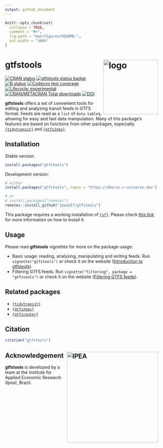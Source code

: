 ```yaml
---
output: github_document
---
```


```r
knitr::opts_chunk$set(
  collapse = TRUE,
  comment = "#>",
  fig.path = "man/figures/README-",
  out.width = "100%"
)
```

# gtfstools <img align="right" src="man/figures/logo.png?raw=true" alt="logo" width="180"> 

[![CRAN status](https://www.r-pkg.org/badges/version/gtfstools)](https://CRAN.R-project.org/package=gtfstools)
[![gtfstools status badge](https://dhersz.r-universe.dev/badges/gtfstools)](https://dhersz.r-universe.dev)
[![B status](https://github.com/ipeaGIT/gtfstools/workflows/check/badge.svg)](https://github.com/ipeaGIT/gtfstools/actions?query=workflow%3Acheck)
[![Codecov test coverage](https://codecov.io/gh/ipeaGIT/gtfstools/branch/master/graph/badge.svg)](https://app.codecov.io/gh/ipeaGIT/gtfstools?branch=master)
[![Lifecycle: experimental](https://img.shields.io/badge/lifecycle-experimental-orange.svg)](https://lifecycle.r-lib.org/articles/stages.html)
[![CRAN/METACRAN Total downloads](http://cranlogs.r-pkg.org/badges/grand-total/gtfstools?color=yellow)](https://CRAN.R-project.org/package=gtfstools)
[![DOI](https://zenodo.org/badge/DOI/10.5281/zenodo.6577028.svg)](https://doi.org/10.5281/zenodo.6577028)

**gtfstools** offers a set of convenient tools for editing and analysing transit feeds in GTFS format. Feeds are read as a `list` of `data.table`s, allowing for easy and fast data manipulation. Many of this package's features are based on functions from other packages, especially [`{tidytransit}`](https://github.com/r-transit/tidytransit) and [`{gtfs2gps}`](https://github.com/ipeaGIT/gtfs2gps).

## Installation

Stable version:

```r
install.packages("gtfstools")
```

Development version:

```r
# either
install.packages("gtfstools", repos = "https://dhersz.r-universe.dev")

# or
# install.packages("remotes")
remotes::install_github("ipeaGIT/gtfstools")
```

This package requires a working installation of [`{sf}`](https://github.com/r-spatial/sf). Please check [this link](https://github.com/r-spatial/sf#installing) for more information on how to install it.

## Usage

Please read **gtfstools** vignettes for more on the package usage:

- Basic usage: reading, analysing, manipulating and writing feeds. Run `vignette("gtfstools")` or check it on the website ([Introduction to gtfstools](https://ipeagit.github.io/gtfstools/articles/gtfstools.html)).
- Filtering GTFS feeds. Run `vignette("filtering", package = "gtfstools")` or check it on the website ([Filtering GTFS feeds](https://ipeagit.github.io/gtfstools/articles/filtering.html)).

## Related packages

- [`{tidytransit}`](https://github.com/r-transit/tidytransit)
- [`{gtfs2gps}`](https://github.com/ipeaGIT/gtfs2gps)
- [`{gtfsrouter}`](https://github.com/ATFutures/gtfs-router)

## Citation

```r
citation("gtfstools")
```

## Acknowledgement <a href="https://www.ipea.gov.br"><img align="right" src="man/figures/ipea_logo.png" alt="IPEA" width="300" /></a>

**gtfstools** is developed by a team at the Institute for Applied Economic Research (Ipea), Brazil.
